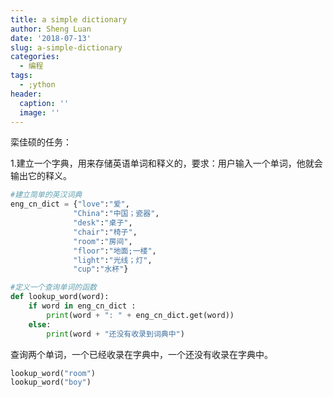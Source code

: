 ```yaml
---
title: a simple dictionary
author: Sheng Luan
date: '2018-07-13'
slug: a-simple-dictionary
categories:
  - 编程
tags:
  - ;ython
header:
  caption: ''
  image: ''
---
```


栾佳硕的任务：

1.建立一个字典，用来存储英语单词和释义的，要求：用户输入一个单词，他就会输出它的释义。

```python
#建立简单的英汉词典
eng_cn_dict = {"love":"爱",
              "China":"中国；瓷器",
              "desk":"桌子",
              "chair":"椅子",
              "room":"房间",
              "floor":"地面;一楼",
              "light":"光线；灯",
              "cup":"水杯"}

#定义一个查询单词的函数
def lookup_word(word):
    if word in eng_cn_dict :
        print(word + ": " + eng_cn_dict.get(word))
    else:
        print(word + "还没有收录到词典中")
```

查询两个单词，一个已经收录在字典中，一个还没有收录在字典中。

```python
lookup_word("room")
lookup_word("boy")
```